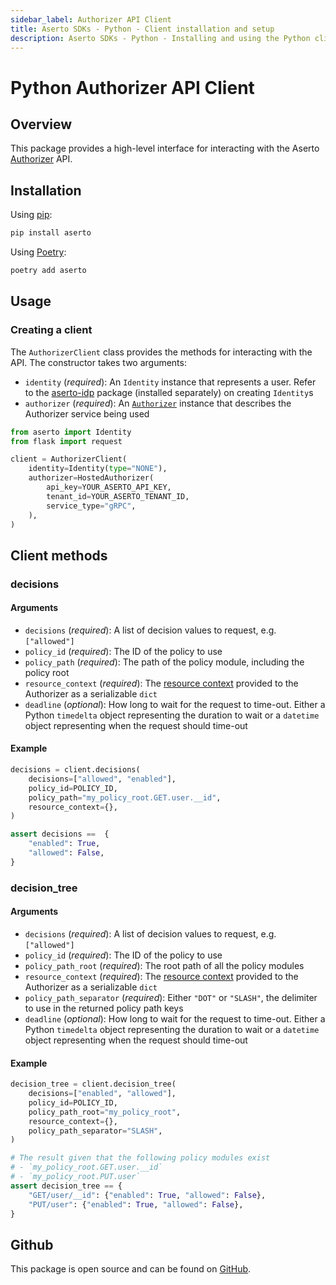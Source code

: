 ```yaml
---
sidebar_label: Authorizer API Client
title: Aserto SDKs - Python - Client installation and setup
description: Aserto SDKs - Python - Installing and using the Python client
---
```


# Python Authorizer API Client

## Overview

This package provides a high-level interface for interacting with the Aserto [Authorizer](/docs/authorizer-guide/overview) API.

## Installation

Using [pip](https://pip.pypa.io):

```sh
pip install aserto
```

Using [Poetry](https://python-poetry.org):

```sh
poetry add aserto
```

## Usage

### Creating a client

The `AuthorizerClient` class provides the methods for interacting with the API. The constructor takes
two arguments:

- `identity` (_required_): An `Identity` instance that represents a user.
  Refer to the [aserto-idp](/docs/software-development-kits/python/identity-providers) package
  (installed separately) on creating `Identity`s
- `authorizer` (_required_): An [`Authorizer`](/docs/software-development-kits/python/authorizers) instance that describes the Authorizer service being used

```py
from aserto import Identity
from flask import request

client = AuthorizerClient(
    identity=Identity(type="NONE"),
    authorizer=HostedAuthorizer(
        api_key=YOUR_ASERTO_API_KEY,
        tenant_id=YOUR_ASERTO_TENANT_ID,
        service_type="gRPC",
    ),
)
```

## Client methods

### decisions

#### Arguments

- `decisions` (_required_): A list of decision values to request, e.g. `["allowed"]`
- `policy_id` (_required_): The ID of the policy to use
- `policy_path` (_required_): The path of the policy module, including the policy root
- `resource_context` (_required_): The [resource context](/docs/authorizer-guide/resource-context) provided to the Authorizer as a serializable `dict`
- `deadline` (_optional_): How long to wait for the request to time-out.
  Either a Python `timedelta` object representing the duration to wait or a `datetime` object
  representing when the request should time-out

#### Example

```py
decisions = client.decisions(
    decisions=["allowed", "enabled"],
    policy_id=POLICY_ID,
    policy_path="my_policy_root.GET.user.__id",
    resource_context={},
)

assert decisions ==  {
    "enabled": True,
    "allowed": False,
}
```

### decision_tree

#### Arguments

- `decisions` (_required_): A list of decision values to request, e.g. `["allowed"]`
- `policy_id` (_required_): The ID of the policy to use
- `policy_path_root` (_required_): The root path of all the policy modules
- `resource_context` (_required_): The [resource context](/docs/authorizer-guide/resource-context) provided to the Authorizer as a serializable `dict`
- `policy_path_separator` (_required_): Either `"DOT"` or `"SLASH"`, the delimiter to use in the returned policy path keys
- `deadline` (_optional_): How long to wait for the request to time-out.
  Either a Python `timedelta` object representing the duration to wait or a `datetime` object
  representing when the request should time-out

#### Example

```py
decision_tree = client.decision_tree(
    decisions=["enabled", "allowed"],
    policy_id=POLICY_ID,
    policy_path_root="my_policy_root",
    resource_context={},
    policy_path_separator="SLASH",
)

# The result given that the following policy modules exist
# - `my_policy_root.GET.user.__id`
# - `my_policy_root.PUT.user`
assert decision_tree == {
    "GET/user/__id": {"enabled": True, "allowed": False},
    "PUT/user": {"enabled": True, "allowed": False},
}
```

## Github

This package is open source and can be found on [GitHub](https://github.com/aserto-dev/aserto-python/tree/main/packages/aserto).
